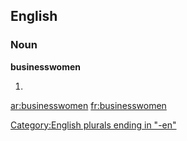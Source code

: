 ==English==
===Noun===
'''businesswomen'''
# {{plural of|[[businesswoman]]}}

[[Category:English plurals ending in "-en"]]

[[ar:businesswomen]]
[[fr:businesswomen]]